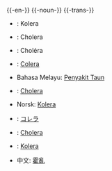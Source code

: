 {{-en-}}
{{-noun-}}
{{-trans-}}

*{{da}}: Kolera
*{{de}}: Cholera
*{{fr}}: Choléra
*{{it}}: [[Colera]]
*Bahasa Melayu: [[Penyakit Taun]]
*{{nl}}: [[Cholera]]
*Norsk: [[Kolera]]
*{{jp}}: [[コレラ]]
*{{pl}}: [[Cholera]]
*{{sv}}: [[Kolera]]
*中文: [[霍亂]]